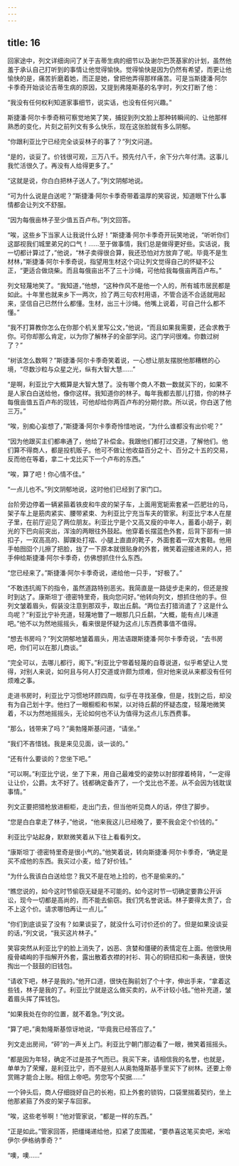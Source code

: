 ```yaml
---
---
---
```

title: 16
---




回家途中，列文详细询问了关于吉蒂生病的细节以及谢尔巴茨基家的计划，虽然他羞于承认自己打听到的事情让他觉得愉快。觉得愉快是因为仍然有希望，而更让他愉快的是，痛苦折磨着她，而正是她，曾把他弄得那样痛苦。可是当斯捷潘·阿尔卡季奇开始谈论吉蒂生病的原因，又提到弗隆斯基的名字时，列文打断了他：

“我没有任何权利知道家事细节，说实话，也没有任何兴趣。”

斯捷潘·阿尔卡季奇稍可察觉地笑了笑，捕捉到列文脸上那种转瞬间的、让他那样熟悉的变化，片刻之前列文有多么快乐，现在这张脸就有多么阴郁。

“你跟利亚比宁已经完全谈妥林子的事了？”列文问道。

“是的，谈妥了。价钱很可观，三万八千。预先付八千，余下分六年付清。这事儿我忙活很久了。再没有人给得更多了。”

“这就是说，你白白把林子送人了。”列文阴郁地说。

“可为什么说是白送呢？”斯捷潘·阿尔卡季奇带着温厚的笑容说，知道眼下什么事情都会让列文不舒服。

“因为每俄亩林子至少值五百卢布。”列文回答。

“唉，这些乡下当家人让我说什么好！”斯捷潘·阿尔卡季奇开玩笑地说，“听听你们这鄙视我们城里弟兄的口气！……至于做事情，我们总是做得更好些。实话说，我一切都计算过了，”他说，“林子卖得很合算，我还恐怕对方放弃了呢。毕竟不是生材林，”斯捷潘·阿尔卡季奇说，指望用生材这个词让列文觉得自己的怀疑不公正，“更适合做烧柴。而且每俄亩出不了三十沙绳，可他给我每俄亩两百卢布。”

列文轻蔑地笑了。“我知道，”他想，“这种作风不是他一个人的，所有城市居民都是如此。十年里也就来乡下一两次，捡了两三句农村用语，不管合适不合适就用起来，坚信自己已然什么都懂。生材，出三十沙绳。他嘴上说着，可自己什么都不懂。”

“我不打算教你怎么在你那个机关里写公文，”他说，“而且如果我需要，还会求教于你。可你却那么肯定，以为你了解林子的全部学问。这门学问很难。你数过树了？”

“树该怎么数啊？”斯捷潘·阿尔卡季奇笑着说，一心想让朋友摆脱他那糟糕的心境，“尽数沙粒与众星之光，纵有大智大慧……”

“是啊，利亚比宁大概算是大智大慧了。没有哪个商人不数一数就买下的，如果不是人家白白送给他，像你这样。我知道你的林子。每年我都去那儿打猎，你的林子每俄亩值五百卢布的现钱，可他却给你两百卢布的分期付款。所以说，你白送了他三万。”

“唉，别痴心妄想了，”斯捷潘·阿尔卡季奇怜惜地说，“为什么谁都没有出价呢？”

“因为他跟买主们都串通了，他给了补偿金。我跟他们都打过交道，了解他们。他们算不得商人，都是投机贩子。他可不做让他收益百分之十、百分之十五的交易，反而他在等着，拿二十戈比买下一个卢布的东西。”

“唉，算了吧！你心情不佳。”

“一点儿也不。”列文阴郁地说，这时他们已经到了家门口。

台阶旁边停着一辆紧箍着铁皮和牛皮的架子车，上面用宽轭索套紧一匹肥壮的马，架子车上是筋肉紧实、腰带紧束、为利亚比宁充当车夫的管家。利亚比宁本人在屋子里，在前厅迎见了两位朋友。利亚比宁是个又高又瘦的中年人，蓄着小胡子，剃光的下巴向前突出，浑浊的两眼往外鼓起。他穿着长摆蓝色外套，后背下部有一排扣子，一双高高的、脚踝处打褶、小腿上直直的靴子，外面套着一双大套鞋。他用手帕囫囵个儿擦了把脸，拢了一下原本就很贴身的外套，微笑着迎接进来的人，把手伸给斯捷潘·阿尔卡季奇，仿佛想抓住什么东西。

“您已经来了。”斯捷潘·阿尔卡季奇说，递给他一只手，“好极了。”

“不敢违抗阁下的指令，虽然道路特别恶劣。我简直是一路徒步走来的，但还是按时到达了。康斯坦丁·德密特里奇，我向您问好。”他转向列文，想抓住他的手。但列文皱着眉头，假装没注意到那双手，取出丘鹬。“两位去打猎消遣了？这是什么鸟呢？”利亚比宁补充道，轻蔑地瞥了一眼那几只丘鹬，“大概，能有点儿味道吧。”他不以为然地摇摇头，看来很是怀疑为这点儿东西费事值不值得。

“想去书房吗？”列文阴郁地皱着眉头，用法语跟斯捷潘·阿尔卡季奇说，“去书房吧，你们可以在那儿商谈。”

“完全可以，去哪儿都行，阁下。”利亚比宁带着轻蔑的自尊说道，似乎希望让人觉得，对别人来说，如何且与何人打交道或许颇为烦难，但对他来说从来都没有任何烦难之事。

走进书房时，利亚比宁习惯地环顾四周，似乎在寻找圣像，但是，找到之后，却没有为自己划十字。他扫了一眼橱柜和书架，以对待丘鹬的怀疑态度，轻蔑地微笑着，不以为然地摇摇头，无论如何也不认为值得为这点儿东西费事。

“那么，钱带来了吗？”奥勃隆斯基问道，“请坐。”

“我们不吝惜钱。我是来见见面，谈一谈的。”

“还有什么要谈的？您坐下吧。”

“可以啊。”利亚比宁说，坐了下来，用自己最难受的姿势以肘部撑着椅背，“一定得让让价，公爵。太不好了。钱都确定备齐了，一个戈比也不差。从不会因为钱耽误事情。”

列文正要把猎枪放进橱柜，走出门去，但当他听见商人的话，停住了脚步。

“您是白白拿走了林子，”他说，“他来我这儿已经晚了，要不我会定个价钱的。”

利亚比宁站起身，默默微笑着从下往上看看列文。

“康斯坦丁·德密特里奇是很小气的。”他笑着说，转向斯捷潘·阿尔卡季奇，“确定是买不成他的东西。我买过小麦，给了好价钱。”

“为什么我该白白送给您？我又不是在地上捡的，也不是偷来的。”

“瞧您说的，如今这时节偷窃无疑是不可能的。如今这时节一切确定要靠公开诉讼，现今一切都是高尚的，而不能去偷窃。我们凭名誉说话。林子要得太贵了，合不上这个价。请求哪怕再让一点儿。”

“你们到底谈妥了没有？如果谈妥了，就没什么可讨价还价的了。但是如果没谈妥的话，”列文说，“我买这片林子。”

笑容突然从利亚比宁的脸上消失了，凶恶、贪婪和僵硬的表情定在上面。他很快用瘦骨嶙峋的手指解开外套，露出散着衣襟的衬衫、背心的铜纽扣和一条表链，很快掏出一个鼓鼓的旧钱包。

“请收下吧，林子是我的。”他开口道，很快在胸前划了个十字，伸出手来，“拿着这些钱，林子是我的了。利亚比宁就是这么做买卖的，从不计较小钱。”他补充道，皱着眉头挥了挥钱包。

“如果我处在你的位置，就不着急。”列文说。

“算了吧，”奥勃隆斯基惊讶地说，“毕竟我已经答应了。”

列文走出房间，“砰”的一声关上门。利亚比宁朝门那边看了一眼，微笑着摇摇头。

“都是因为年轻，确定不过是孩子气而已。我买下来，请相信我的名誉，也就是，单单为了荣耀，是利亚比宁，而不是别人从奥勃隆斯基手里买下了树林。还要上帝赏赐才能合上账。相信上帝吧。劳您写个契据……”

一个钟头后，商人仔细拢好自己的长袍，扣上外套的锁钩，口袋里揣着契约，坐上他那紧箍了外皮的架子车回家。

“唉，这些老爷啊！”他对管家说，“都是一样的东西。”

“正是如此。”管家回答，把缰绳递给他，扣紧了皮围裙，“要恭喜这笔买卖吧，米哈伊尔·伊格纳季奇？”

“噢，噢……”
